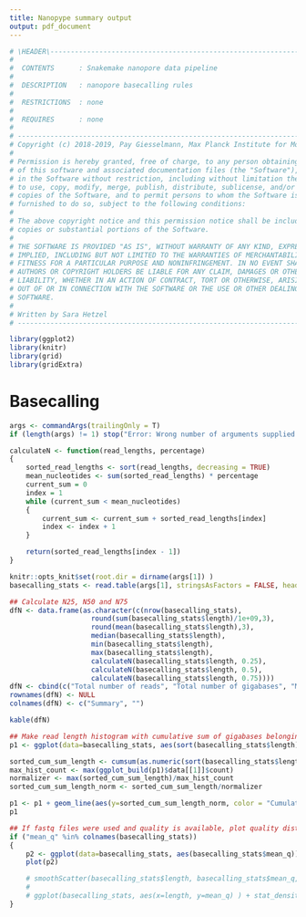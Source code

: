 ```yaml
---
title: Nanopype summary output
output: pdf_document
---
```


```r
# \HEADER\-------------------------------------------------------------------------
#
#  CONTENTS      : Snakemake nanopore data pipeline
#
#  DESCRIPTION   : nanopore basecalling rules
#
#  RESTRICTIONS  : none
#
#  REQUIRES      : none
#
# ---------------------------------------------------------------------------------
# Copyright (c) 2018-2019, Pay Giesselmann, Max Planck Institute for Molecular Genetics
#
# Permission is hereby granted, free of charge, to any person obtaining a copy
# of this software and associated documentation files (the "Software"), to deal
# in the Software without restriction, including without limitation the rights
# to use, copy, modify, merge, publish, distribute, sublicense, and/or sell
# copies of the Software, and to permit persons to whom the Software is
# furnished to do so, subject to the following conditions:
#
# The above copyright notice and this permission notice shall be included in all
# copies or substantial portions of the Software.
#
# THE SOFTWARE IS PROVIDED "AS IS", WITHOUT WARRANTY OF ANY KIND, EXPRESS OR
# IMPLIED, INCLUDING BUT NOT LIMITED TO THE WARRANTIES OF MERCHANTABILITY,
# FITNESS FOR A PARTICULAR PURPOSE AND NONINFRINGEMENT. IN NO EVENT SHALL THE
# AUTHORS OR COPYRIGHT HOLDERS BE LIABLE FOR ANY CLAIM, DAMAGES OR OTHER
# LIABILITY, WHETHER IN AN ACTION OF CONTRACT, TORT OR OTHERWISE, ARISING FROM,
# OUT OF OR IN CONNECTION WITH THE SOFTWARE OR THE USE OR OTHER DEALINGS IN THE
# SOFTWARE.
#
# Written by Sara Hetzel
# ---------------------------------------------------------------------------------
```

```r
library(ggplot2)
library(knitr)
library(grid)
library(gridExtra)
```

# Basecalling

```r
args <- commandArgs(trailingOnly = T)
if (length(args) != 1) stop("Error: Wrong number of arguments supplied.")

calculateN <- function(read_lengths, percentage)
{
    sorted_read_lengths <- sort(read_lengths, decreasing = TRUE)
    mean_nucleotides <- sum(sorted_read_lengths) * percentage
    current_sum = 0
    index = 1
    while (current_sum < mean_nucleotides)
    {
        current_sum <- current_sum + sorted_read_lengths[index]
        index <- index + 1
    }

    return(sorted_read_lengths[index - 1])
}
```

```r
knitr::opts_knit$set(root.dir = dirname(args[1]) )
basecalling_stats <- read.table(args[1], stringsAsFactors = FALSE, header = TRUE, sep='\t')

## Calculate N25, N50 and N75
dfN <- data.frame(as.character(c(nrow(basecalling_stats),
                    round(sum(basecalling_stats$length)/1e+09,3),
                    round(mean(basecalling_stats$length),3),
                    median(basecalling_stats$length),
                    min(basecalling_stats$length),
                    max(basecalling_stats$length),
                    calculateN(basecalling_stats$length, 0.25),
                    calculateN(basecalling_stats$length, 0.5),
                    calculateN(basecalling_stats$length, 0.75))))
dfN <- cbind(c("Total number of reads", "Total number of gigabases", "Mean read length (bp)", "Median read length (bp)", "Minimum read length (bp)", "Maximum read length (bp)", "N25 (bp)", "N50 (bp)", "N75 (bp)"), dfN)
rownames(dfN) <- NULL
colnames(dfN) <- c("Summary", "")

kable(dfN)

## Make read length histogram with cumulative sum of gigabases belonging to read lengths
p1 <- ggplot(data=basecalling_stats, aes(sort(basecalling_stats$length))) + geom_histogram(aes(color = "Count read length"), binwidth = 50, fill = "royalblue4", show.legend = FALSE) + labs(x="Read length (up to 95% quantile)", y="Number of reads") + xlim(c(0,quantile(basecalling_stats$length, 0.95))) + theme_classic()

sorted_cum_sum_length <- cumsum(as.numeric(sort(basecalling_stats$length)))
max_hist_count <- max(ggplot_build(p1)$data[[1]]$count)
normalizer <- max(sorted_cum_sum_length)/max_hist_count
sorted_cum_sum_length_norm <- sorted_cum_sum_length/normalizer

p1 <- p1 + geom_line(aes(y=sorted_cum_sum_length_norm, color = "Cumulative sum gigabases"), size = 1) + scale_y_continuous(sec.axis = sec_axis(~.*normalizer/1e+09, name = "Cumulative sum of gigabases")) + scale_colour_manual("Measurement", values = c("royalblue4", "black"), labels=c("Count read length","Cumulative sum gigabases")) + theme(legend.position="bottom")
p1

## If fastq files were used and quality is available, plot quality distribution
if ("mean_q" %in% colnames(basecalling_stats))
{
    p2 <- ggplot(data=basecalling_stats, aes(basecalling_stats$mean_q)) + geom_histogram(binwidth = 0.1, fill = "royalblue4") + labs(x="Mean quality of read", y="Number of reads") + theme_classic()
    plot(p2)

    # smoothScatter(basecalling_stats$length, basecalling_stats$mean_q, xlim = c(0,quantile(basecalling_stats$length, 0.95)), xlab = "Read length (up to 95% quantile)", ylab = "Mean quality of read", cex.axis = 0.7)
    #
    # ggplot(basecalling_stats, aes(x=length, y=mean_q) ) + stat_density_2d(aes(fill = ..density..^0.25), geom = "raster", contour = FALSE) + scale_fill_distiller(palette=1, direction=1) + xlim(c(0,quantile(basecalling_stats$length, 0.95))) + theme_classic() + labs(x="Read length (up to 95% quantile)", y="Mean quality of read") + theme(legend.position="none")
}    

```
